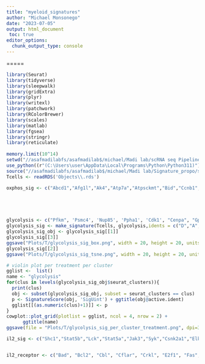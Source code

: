 ```yaml
---
title: "myeloid_signatures"
author: "Michael Monsonego"
date: "2023-07-05"
output: html_document
 toc: true
editor_options: 
  chunk_output_type: console
---
```


=====
```r
library(Seurat)
library(tidyverse)
library(sleepwalk)
library(gridExtra)
library(plyr)
library(writexl)
library(patchwork)
library(RColorBrewer)
library(scales)
library(matlab)
library(fgsea)
library(stringr)
library(reticulate)
  
memory.limit(10^14)
setwd("//asafmadilabfs/asafmadilab$/michael/Madi lab/scRNA seq Pipeline/m/sara_teva/3_groups")
use_python((r"(C:\Users\user\AppData\Local\Programs\Python\Python311)"), required = TRUE)
source("//asafmadilabfs/asafmadilab$/michael/Madi lab/Signature_propo/signature_utils.R")
Tcells <- readRDS('Objects\\.rds')
```


```r
oxphos_sig <- c("Abcd1","Afg1l","Ak4","Atp7a","Atpsckmt","Bid","Ccnb1","Cdk1","Chchd10","Coa6","Coq7","Coq9","Cox4i2","Cox7a1","Cyc1","Cycs","Dguok","Dld","Dnajc30","Fxn","Gadd45gip1","Iscu","Msh2","mt-Atp6","mt-Atp8","mt-Co1","mt-Co2","mt-Co3","mt-Cytb","mt-Nd1","mt-Nd2","mt-Nd3","mt-Nd4","mt-Nd4l","mt-Nd5","mt-Nd6","Mtch2","Myc","Ndufa1","Ndufa10","Ndufa11","Ndufa12","Ndufa13","Ndufa2","Ndufa3","Ndufa5","Ndufa6","Ndufa7","Ndufa8","Ndufa9", "Ndufab1", "Ndufaf1", "Ndufc1", "Ndufs1", "Ndufs2","Ndufv1", "Nipsnap2", "Nupr1", "Pde12", "Pde2a", "Pink1", "Ppif", "Sdha","Sdhaf2","Shmt2","Slc25a23","Slc25a33","Stoml2","Tefm","Tmem135","Tnf","Uqcc2","Uqcc3","Uqcr10")






```

```r
glycolysis <- c("Pfkm", 'Psmc4', 'Nup85', 'Ppha1', 'Cdk1', "Cenpa", "Gpi", "Nup155", "Gpc1", "Hk2","Aldoc","Pfkl","Nup85","Nup155", "Tpi1","Adpgk","Pfkfb1","Pfkfb4","Hk3", "Pfkfb2","Pfkfb3","Nup35","Ndc1","Gnpda2", "Aldoa","Pgm2l1","Pkm","Nup93","Pfkm","Nup54",'Nup37', 'Gpi1', 'Aaas',"Nup205",'Bpgm','Nup133',"Nup43","Nup88",'Nupl2','Nup160',"Gnpda1","Nup188","Nup107","Pom121","Gapdh","Eno1b","Eno3","Gapdhs","Pgk1","Eno1",'Nup98',"Seh1l","Nup62","Aldoa")
glycolysis_sig <- make_signature(Tcells, glycolysis,idents = c("D","A","B"), format_flag = TRUE)
glycolysis_sig_obj <- glycolysis_sig[[1]]
glycolysis_sig[[3]]
ggsave("Plots/T/glycolysis_sig_box.png", width = 20, height = 20, units = "cm")
glycolysis_sig[[2]]
ggsave("Plots/T/glycolysis_sig_tsne.png", width = 20, height = 20, units = "cm")

# violin plot per treatment per cluster
gglist <-  list()
name <- "glycolysis"
for(clus in levels(glycolysis_sig_obj$seurat_clusters)){
  print(clus)
  obj <- subset(glycolysis_sig_obj, subset = seurat_clusters == clus)
  p <- SignatureScore(obj, 'SigUint') + ggtitle(obj@active.ident)
  gglist[[(as.numeric(clus)+1)]] <- p
}
cowplot::plot_grid(plotlist = gglist, ncol = 4, nrow = 2) + 
      ggtitle(name)
ggsave(file = "Plots/T/glycolysis_sig_per_cluster_treatment.png", dpi=300, width=16, height=10)

```


```r
il2_sig <- c("Shc1","Stat5b","Lck","Stat5a","Jak3","Syk","Csnk2a1","Elk1","Grb2","Hras","Il2","Il2ra","Il2rb","Map2k1","Sos1","Csnk2a2","Fos","Jun","Mapk3","Il2rg","Mapk8","Raf1","Jak1")



```


```r
il2_receptor <- c("Bad", "Bcl2", "Cbl", "Cflar", "Crkl", "E2f1", "Fas", "Fasl",	"Fos", "Grb2", "Hras", "Ikzf3", "Il2ra", "Il2rb", "Il2rg", "Irs1", "Jak1", "Jak3", "Mapk1", "Mapk3", "Myc", "Nmi", "Pik3ca", "Pik3cg", "Pik3r1", "Ptpn6", "Raf1", "Rps6kb1", "Shc1", "Socs1", "Socs3", "Sos1", "Stat5a", "Stat5b", "Syk")


```

```r

```























